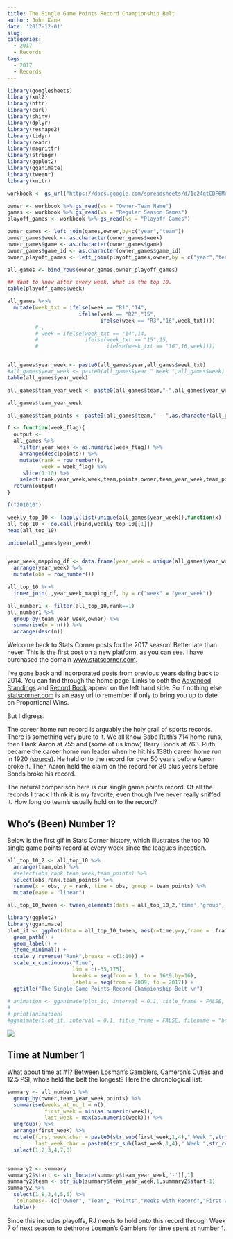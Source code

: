 ```yaml
---
title: The Single Game Points Record Championship Belt
author: John Kane
date: '2017-12-01'
slug: 
categories:
  - 2017
  - Records
tags: 
  - 2017
  - Records
---
```


```r
library(googlesheets)
library(xml2)
library(httr)
library(curl)
library(shiny)
library(dplyr)
library(reshape2)
library(tidyr)
library(readr)
library(magrittr)
library(stringr)
library(ggplot2)
library(gganimate)
library(tweenr)
library(knitr)

workbook <- gs_url("https://docs.google.com/spreadsheets/d/1c24qtCDF6MnL1I-nNG2ovymFB3fYj1NsWpLe3SGCbJs/pubhtml")

owner <- workbook %>% gs_read(ws = "Owner-Team Name")
games <- workbook %>% gs_read(ws = "Regular Season Games")
playoff_games <- workbook %>% gs_read(ws = "Playoff Games")

owner_games <- left_join(games,owner,by=c("year","team"))
owner_games$week <- as.character(owner_games$week)
owner_games$game <- as.character(owner_games$game)
owner_games$game_id <- as.character(owner_games$game_id)
owner_playoff_games <- left_join(playoff_games,owner,by = c("year","team"))

all_games <- bind_rows(owner_games,owner_playoff_games)

## Want to know after every week, what is the top 10.
table(playoff_games$week)

all_games %<>%
  mutate(week_txt = ifelse(week == "R1","14",
                       ifelse(week == "R2","15",
                              ifelse(week == "R3","16",week_txt))))
         # ,
         # week = ifelse(week_txt == "14",14,
         #               ifelse(week_txt == "15",15,
         #                      ifelse(week_txt == "16",16,week))))


all_games$year_week <- paste0(all_games$year,all_games$week_txt)
#all_games$year_week <- paste0(all_games$year," Week ",all_games$week)
table(all_games$year_week)

all_games$team_year_week <- paste0(all_games$team,"-",all_games$year_week)

all_games$team_year_week

all_games$team_points <- paste0(all_games$team," - ",as.character(all_games$points))

f <- function(week_flag){
  output <-
  all_games %>%
    filter(year_week <= as.numeric(week_flag)) %>%
    arrange(desc(points)) %>%
    mutate(rank = row_number(),
           week = week_flag) %>%
     slice(1:10) %>%
    select(rank,year_week,week,team,points,owner,team_year_week,team_points)
  return(output)
}

f("201010")

weekly_top_10 <- lapply(list(unique(all_games$year_week)),function(x) lapply(x,f))
all_top_10 <- do.call(rbind,weekly_top_10[[1]])
head(all_top_10)

unique(all_games$year_week) 


year_week_mapping_df <- data.frame(year_week = unique(all_games$year_week)) %>%
  arrange(year_week) %>%
  mutate(obs = row_number())

all_top_10 %<>%
  inner_join(.,year_week_mapping_df, by = c("week" = "year_week"))

all_number1 <- filter(all_top_10,rank==1)
all_number1 %>%
  group_by(team_year_week,owner) %>%
  summarise(n = n()) %>%
  arrange(desc(n))
```

Welcome back to Stats Corner posts for the 2017 season! Better late than never. This is the first post on a new platform, as you can see. I have purchased the domain [www.statscorner.com](www.statscorner.com). 

I've gone back and incorporated posts from previous years dating back to 2014. You can find through the home page. Links to both the [Advanced Standings](http://ec2-54-213-112-234.us-west-2.compute.amazonaws.com:3838/stats-corner/advanced-standings/) and [Record Book](http://ec2-54-213-112-234.us-west-2.compute.amazonaws.com:3838/stats-corner/record-book/) appear on the left hand side. So if nothing else [statscorner.com](www.statscorner.com) is an easy url to remember if only to bring you up to date on Proportional Wins. 

But I digress. 

The career home run record is arguably the holy grail of sports records. There is something very pure to it. We all know Babe Ruth's 714 home runs, then Hank Aaron at 755 and (some of us know) Barry Bonds at 763. Ruth became the career home run leader when he hit his 138th career home run in 1920 [(source)](https://en.wikipedia.org/wiki/List_of_Major_League_Baseball_progressive_career_home_runs_leaders). He held onto the record for over 50 years before Aaron broke it. Then Aaron held the claim on the record for 30 plus years before Bonds broke his record. 

The natural comparison here is our single game points record. Of all the records I track I think it is my favorite, even though I've never really sniffed it. How long do team's usually hold on to the record?


## Who's (Been) Number 1?

Below is the first gif in Stats Corner history, which illustrates the top 10 single game points record at every week since the league's inception.


```r
all_top_10_2 <- all_top_10 %>%
  arrange(team,obs) %>%
  #select(obs,rank,team,week,team_points) %>%
  select(obs,rank,team_points) %>%
  rename(x = obs, y = rank, time = obs, group = team_points) %>%
  mutate(ease = "linear")

all_top_10_tween <- tween_elements(data = all_top_10_2,'time','group','ease',nframes = 414) #138*5

library(ggplot2)
library(gganimate)
plot_it <- ggplot(data = all_top_10_tween, aes(x=time,y=y,frame = .frame, group = .group, cumulative = F,label = .group)) +
  geom_path() +
  geom_label() +
  theme_minimal() +
  scale_y_reverse("Rank",breaks = c(1:10)) +
  scale_x_continuous("Time",
                     lim = c(-35,175),
                     breaks = seq(from = 1, to = 16*9,by=16),
                     labels = seq(from = 2009, to = 2017)) +
  ggtitle("The Single Game Points Record Championship Belt \n")

# animation <- gganimate(plot_it, interval = 0.1, title_frame = FALSE, filename = "/home/john/stats-corner/static/img/belt.gif")
# 
# print(animation)
#gganimate(plot_it, interval = 0.1, title_frame = FALSE, filename = "belt.gif")
```

![](/img/belt.gif)


## Time at Number 1

What about time at #1? Between Losman's Gamblers, Cameron's Cuties and 12.5 PSI, who's held the belt the longest? Here the chronological list:

```r
summary <- all_number1 %>%
  group_by(owner,team_year_week,points) %>%
  summarise(weeks_at_no_1 = n(),
            first_week = min(as.numeric(week)),
            last_week = max(as.numeric(week))) %>%
  ungroup() %>%
  arrange(first_week) %>%
  mutate(first_week_char = paste0(str_sub(first_week,1,4)," Week ",str_replace(str_sub(first_week,5,6),'0','')),
         last_week_char = paste0(str_sub(last_week,1,4)," Week ",str_replace(str_sub(last_week,5,6),'0',''))) %>%
  select(1,2,3,4,7,8)


summary2 <- summary
summary2$start <- str_locate(summary$team_year_week,'-')[,1]
summary2$team <- str_sub(summary$team_year_week,1,summary2$start-1)
summary2 %>%
  select(1,8,3,4,5,6) %>%
  `colnames<-`(c("Owner", "Team", "Points","Weeks with Record","First Week","Last Week")) %>%
  kable()
```

Since this includes playoffs, RJ needs to hold onto this record through Week 7 of next season to dethrone Losman's Gamblers for time spent at
number 1.







